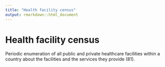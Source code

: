 ```yaml
---
title: "Health facility census"
output: rmarkdown::html_document
---
```


# Health facility census

Periodic enumeration of all public and  private healthcare facilities within a  country about the facilities and the  services they provide (81).
